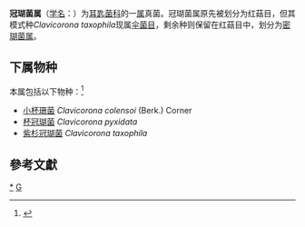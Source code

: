 {{Automatic taxobox
| taxon = Clavicorona
| authority = Doty
}}
'''冠瑚菌属'''（[[学名|学名]]：{{lang|la|''Clavicorona''}}）为[[耳匙菌科|耳匙菌科]]的一[[属|属]]真菌。冠瑚菌属原先被划分为红菇目，但其模式种''Clavicorona taxophila''现属[[伞菌目|伞菌目]]，剩余种则保留在红菇目中，划分为[[密瑚菌属|密瑚菌属]]。

==下属物种==
本属包括以下物种：<ref>{{cite web |title=Clavicorona Doty |url=https://www.gbif.org/species/10915623 |website=GBIF |access-date=2022-04-25 |archive-date=2022-04-25 |archive-url=https://web.archive.org/web/20220425082859/https://www.gbif.org/species/10915623 }}</ref>
* [[小杯珊菌|小杯珊菌]] ''Clavicorona colensoi'' (Berk.) Corner
* [[杯冠瑚菌|杯冠瑚菌]] ''Clavicorona pyxidata''
* [[紫杉冠瑚菌|紫杉冠瑚菌]] ''Clavicorona taxophila''

==參考文獻==
{{reflist}}

{{taxonbar}}

[[Category:_冠瑚菌属|*]]
[[Category:_耳匙菌科|G]]